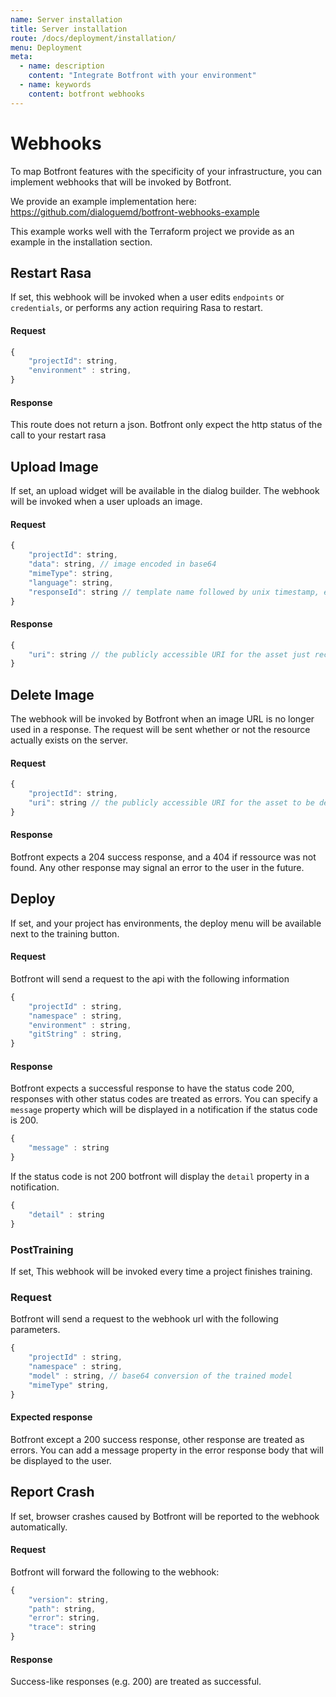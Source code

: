 ```yaml
---
name: Server installation
title: Server installation
route: /docs/deployment/installation/
menu: Deployment
meta:
  - name: description
    content: "Integrate Botfront with your environment"
  - name: keywords
    content: botfront webhooks
---
```


# Webhooks

To map Botfront features with the specificity of your infrastructure, you can implement webhooks that will be invoked by Botfront.

We provide an example implementation here: https://github.com/dialoguemd/botfront-webhooks-example

This example works well with the Terraform project we provide as an example in the installation section. 

## Restart Rasa

If set, this webhook will be invoked when a user edits `endpoints` or `credentials`, or performs any action requiring Rasa to restart.

#### Request

```js
{
    "projectId": string,
    "environment" : string,
}
```

#### Response

This route does not return a json. Botfront only expect the http status of the call to your restart rasa

## Upload Image

If set, an upload widget will be available in the dialog builder. The webhook will be invoked when a user uploads an image.

#### Request

```js
{
    "projectId": string,
    "data": string, // image encoded in base64
    "mimeType": string,
    "language": string,
    "responseId": string // template name followed by unix timestamp, e.g. utter_get_started_1588107073256
}
```

#### Response

```js
{
    "uri": string // the publicly accessible URI for the asset just received
}
```

## Delete Image

The webhook will be invoked by Botfront when an image URL is no longer used in a response. The request will be sent whether or not the resource actually exists on the server.

#### Request

```js
{
    "projectId": string,
    "uri": string // the publicly accessible URI for the asset to be deleted
}
```

#### Response

Botfront expects a 204 success response, and a 404 if ressource was not found. Any other response may signal an error to the user in the future.


## Deploy

If set, and your project has environments, the deploy menu will be available next to the training button.

#### Request

Botfront will send a request to the api with the following information

```js
{
    "projectId" : string, 
    "namespace" : string, 
    "environment" : string,
    "gitString" : string, 
}
```

#### Response
 
Botfront expects a successful response to have the status code 200, responses with other status codes are treated as errors. 
You can specify a `message` property which will be displayed in a notification if the status code is 200.

```js
{
    "message" : string
}
```

If the status code is not 200 botfront will display the `detail` property in a notification.

```js
{
    "detail" : string
}
```

### PostTraining

If set, This webhook will be invoked every time a project finishes training.

### Request

Botfront will send a request to the webhook url with the following parameters.

```js
{
    "projectId" : string,
    "namespace" : string,
    "model" : string, // base64 conversion of the trained model
    "mimeType" string,
}
```

#### Expected response

Botfront except a 200 success response, other response are treated as errors.
You can add a message property in the error response body that will be displayed to the user.

## Report Crash

If set, browser crashes caused by Botfront will be reported to the webhook automatically.

#### Request

Botfront will forward the following to the webhook:

```js
{
    "version": string,
    "path": string,
    "error": string,
    "trace": string
}
```

#### Response
 
Success-like responses (e.g. 200) are treated as successful.
